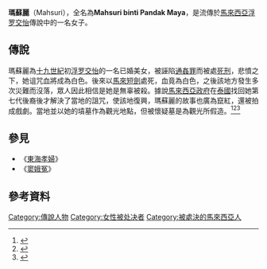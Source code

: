 {{distinguish|玛丽苏}}
'''瑪蘇麗'''（Mahsuri），全名為'''Mahsuri binti Pandak Maya'''，是流傳於[[馬來西亞|馬來西亞]][[浮罗交怡|浮罗交怡]]傳說中的一名女子。

==傳說==
瑪蘇麗為[[十九世紀|十九世紀]]初[[浮罗交怡|浮罗交怡]]的一名已婚美女，被誣陷[[通姦罪|通姦罪]]而被處[[死刑|死刑]]，悲憤之下，她诅咒血將成為白色。後來以[[馬來短劍|馬來短劍]]處死，血竟為白色，之後該地方發生多次災難而沒落，眾人因此相信是她是無辜被殺。據說[[馬來西亞政府|馬來西亞政府]]在[[泰國|泰國]]找回她第七代後裔{{tsl|ms|Wan Aishah Wan Nawawi|Wan Aishah Wan Nawawi}}後才解決了當地的詛咒，使該地復興，瑪蘇麗的故事也廣為竄紅，還被拍成戲劇。當地並以她的墳墓作為觀光地點，但被懷疑墓是為觀光所假造。<ref>{{Cite web|url=http://www.neosentuhan.com.my/langkawi/support/le001.htm|title=Legends of Langkawi|author=|date=|publisher=Neo Sentuhan Sdn. Bhd.|language=en|accessdate=2014-05-17|quote=|deadurl=yes|archiveurl=https://web.archive.org/web/20140423091623/http://www.neosentuhan.com.my/langkawi/support/le001.htm|archivedate=2014-04-23}}</ref><ref>{{Cite web|url=http://www.lestariheritage.net/phuket/webpages/mahsuri.htm|title=Descendants of the White-Blooded Lady|author=|date=|publisher=Lestari Heritage Network|language=en|accessdate=2014-05-17|quote=|archive-url=https://web.archive.org/web/20161114114429/http://lestariheritage.net/phuket/webpages/mahsuri.htm|archive-date=2016-11-14|dead-url=yes}}</ref><ref>{{Cite web|url=http://www.malaysia-travel-guide.com/mahsuris-tomb.html|title=Mahsuri's Tomb you make up your own mind?|author=|date=|publisher=Malaysia Travel Guide absolutely uniquely Asian!|language=en|accessdate=2014-05-17|quote=|archive-date=2020-02-19|archive-url=https://web.archive.org/web/20200219102128/http://www.malaysia-travel-guide.com/mahsuris-tomb.html|dead-url=no}}</ref>

==參見==
*《[[東海孝婦|東海孝婦]]》
*《[[窦娥冤|窦娥冤]]》

==參考資料==
{{Portal box|马来西亚}}
{{reflist}}

[[Category:傳說人物|Category:傳說人物]]
[[Category:女性被处决者|Category:女性被处决者]]
[[Category:被處決的馬來西亞人|Category:被處決的馬來西亞人]]